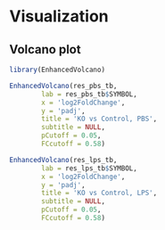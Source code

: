 # Visualization

## Volcano plot

```r
library(EnhancedVolcano)
```

```r
EnhancedVolcano(res_pbs_tb,
        lab = res_pbs_tb$SYMBOL, 
        x = 'log2FoldChange',
        y = 'padj', 
        title = 'KO vs Control, PBS',
        subtitle = NULL,
        pCutoff = 0.05, 
        FCcutoff = 0.58)

EnhancedVolcano(res_lps_tb,
        lab = res_lps_tb$SYMBOL, 
        x = 'log2FoldChange',
        y = 'padj', 
        title = 'KO vs Control, LPS',
        subtitle = NULL,
        pCutoff = 0.05, 
        FCcutoff = 0.58)
```




